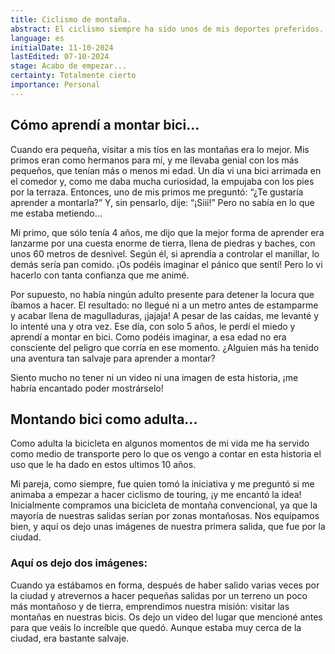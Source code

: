 ```yaml
---
title: Ciclismo de montaña.
abstract: El ciclismo siempre ha sido unos de mis deportes preferidos. Aprendí a montar bicicleta cuando era una niña y de una manera muy salvaje. Aqui os contaré de cómo fue que aprendí y muchas más historias en todo mi recorrido como ciclista.
language: es
initialDate: 11-10-2024
lastEdited: 07-10-2024
stage: Acabo de empezar...
certainty: Totalmente cierto
importance: Personal
---
```


## Cómo aprendí a montar bici...

Cuando era pequeña, visitar a mis tíos en las montañas era lo mejor. Mis primos eran como hermanos para mí, y me llevaba genial con los más pequeños, que tenían más o menos mi edad. Un día vi una bici arrimada en el comedor y, como me daba mucha curiosidad, la empujaba con los pies por la terraza. Entonces, uno de mis primos me preguntó: “¿Te gustaría aprender a montarla?” Y, sin pensarlo, dije: “¡Siii!” Pero no sabía en lo que me estaba metiendo…

Mi primo, que sólo tenía 4 años, me dijo que la mejor forma de aprender era lanzarme por una cuesta enorme de tierra, llena de piedras y baches, con unos 60 metros de desnivel. Según él, si aprendía a controlar el manillar, lo demás sería pan comido. ¡Os podéis imaginar el pánico que sentí! Pero lo vi hacerlo con tanta confianza que me animé.

Por supuesto, no había ningún adulto presente para detener la locura que íbamos a hacer. El resultado: no llegué ni a un metro antes de estamparme y acabar llena de magulladuras, ¡jajaja! A pesar de las caídas, me levanté y lo intenté una y otra vez. Ese día, con solo 5 años, le perdí el miedo y aprendí a montar en bici. Como podéis imaginar, a esa edad no era consciente del peligro que corría en ese momento. ¿Alguien más ha tenido una aventura tan salvaje para aprender a montar?

Siento mucho no tener ni un video ni una imagen de esta historia, ¡me habría encantado poder mostrárselo!

## Montando bici como adulta...

Como adulta la bicicleta en algunos momentos de mi vida me ha servido como medio de transporte pero lo que os vengo a contar en esta historia el uso que le ha dado en estos ultimos 10 años.

Mi pareja, como siempre, fue quien tomó la iniciativa y me preguntó si me animaba a empezar a hacer ciclismo de touring, ¡y me encantó la idea! Inicialmente compramos una bicicleta de montaña convencional, ya que la mayoría de nuestras salidas serían por zonas montañosas. Nos equipamos bien, y aquí os dejo unas imágenes de nuestra primera salida, que fue por la ciudad.

### **Aquí os dejo dos imágenes:**

Cuando ya estábamos en forma, después de haber salido varias veces por la ciudad y atrevernos a hacer pequeñas salidas por un terreno un poco más montañoso y de tierra, emprendimos nuestra misión: visitar las montañas en nuestras bicis. Os dejo un video del lugar que mencioné antes para que veáis lo increíble que quedó. Aunque estaba muy cerca de la ciudad, era bastante salvaje.
